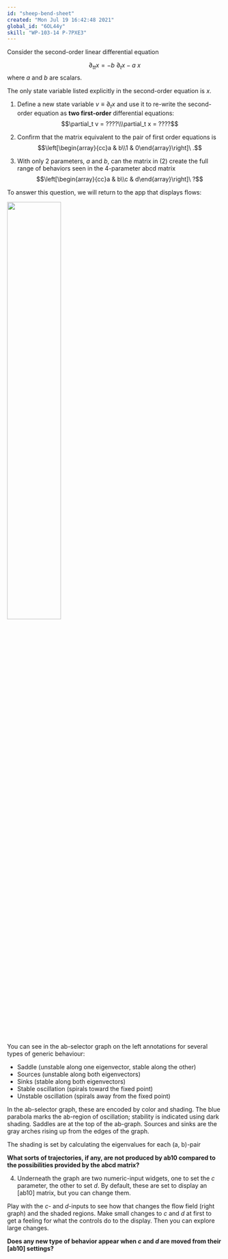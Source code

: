 ```yaml
---
id: "sheep-bend-sheet"
created: "Mon Jul 19 16:42:48 2021"
global_id: "6OL44y"
skill: "WP-103-14 P-7PXE3"
---
```


Consider the second-order linear differential equation

$$\partial_{tt}x = - b\ \partial_t x - a\ x$$ where $a$ and $b$ are scalars.

The only state variable listed explicitly in the second-order equation is $x$. 

1. Define a new state variable $v \equiv \partial_t x$ and use it to re-write the second-order equation as **two first-order** differential equations: $$\partial_t v = ????\\\partial_t x = ????$$

2. Confirm that the matrix equivalent to the pair of first order equations is $$\left[\begin{array}{cc}a & b\\1 & 0\end{array}\right]\ .$$

3. With only 2 parameters, $a$ and $b$, can the matrix in (2) create the full range of behaviors seen in the 4-parameter abcd matrix
$$\left[\begin{array}{cc}a & b\\c & d\end{array}\right]\ ?$$

To answer this question, we will return to the app that displays flows:

<a href="https://maa-statprep.shinyapps.io/142Z-Eigenflows/" target="_blank"><img src='www/eigenflow-app.png' width="50%"></a>

You can see in the ab-selector graph on the left annotations for several types of generic behaviour:

- Saddle (unstable along one eigenvector, stable along the other)
- Sources (unstable along both eigenvectors)
- Sinks (stable along both eigenvectors)
- Stable oscillation (spirals toward the fixed point)
- Unstable oscillation (spirals away from the fixed point)

In the ab-selector graph, these are encoded by color and shading. The blue parabola marks the ab-region of oscillation; stability is indicated using dark shading. Saddles are at the top of the ab-graph. Sources and sinks are the gray arches rising up from the edges of the graph. 

The shading is set by calculating the eigenvalues for each (a, b)-pair

**What sorts of trajectories, if any, are not produced by ab10 compared to the possibilities provided by the abcd matrix?**

4. Underneath the graph are two numeric-input widgets, one to set the $c$ parameter, the other to set $d$. By default, these are set to display an [ab10] matrix, but you can change them.

Play with the $c$- and $d$-inputs to see how that changes the flow field (right graph) and the shaded regions. Make small changes to $c$ and $d$ at first to get a feeling for what the controls do to the display. Then you can explore large changes.

**Does any new type of behavior appear when $c$ and $d$ are moved from their [ab10] settings?**


